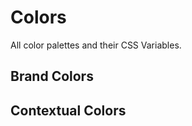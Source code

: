 
<Meta title="Tokens/Colors" />

# Colors

All color palettes and their CSS Variables.

## Brand Colors

<ColorPalette>
  <ColorItem
    title="Primary"
    colors={[
      "var(--color-primary)",
      "var(--color-primary-darken-1)",
      "var(--color-primary-darken-2)",
      "var(--color-primary-opacity-25)",
    ]}
  />
</ColorPalette>

## Contextual Colors

<ColorPalette>
  <ColorItem
    title="Danger"
    colors={[
      "var(--color-danger)",
      "var(--color-danger-darken-1)",
      "var(--color-danger-darken-2)",
    ]}
  />
  <ColorItem
    title="Error"
    colors={["var(--color-error)", "var(--color-error-opacity-25)"]}
  />
  <ColorItem
    title="Success"
    colors={["var(--color-success)", "var(--color-success-opacity-25)"]}
  />
</ColorPalette>
